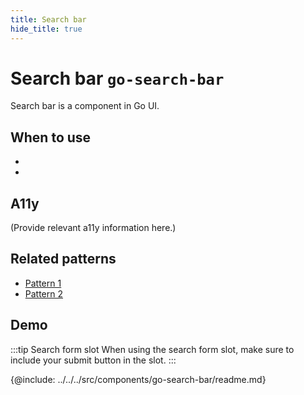```yaml
---
title: Search bar
hide_title: true
---
```



# Search bar <span className="text-size-0">`go-search-bar`</span>

<!-- Description -->

<div className="text-size-1">Search bar is a component in Go UI.</div>

## When to use

-
-

## A11y

(Provide relevant a11y information here.)

## Related patterns

<!-- Patterns that uses this component -->

- [Pattern 1](#)
- [Pattern 2](#)

<!-- Demos, tips, variations, use cases -->

## Demo

:::tip Search form slot
When using the search form slot, make sure to include your submit button in the slot.
:::

<Demo code={demoSource} />

<!-- API -->

{@include: ../../../src/components/go-search-bar/readme.md}
